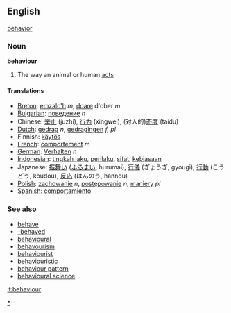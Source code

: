 ==English==

{{synch}} [[behavior]]

=== Noun ===
'''behaviour'''

#The way an animal or human [[act]]s

==== Translations ====
*[[Breton]]: [[emzalc'h]] ''m'', [[doare]] d'ober ''m''
*[[Bulgarian]]: [[поведение]] ''n''
*Chinese: [[举止]] (juzhi), [[行为]] (xingwei), (对人的)[[态度]] (taidu)
*[[Dutch]]: [[gedrag]] ''n'', [[gedragingen]] ''f, pl''
*Finnish: [[käytös]]
*[[French]]: [[comportement]] ''m''
*[[German]]: [[Verhalten]] ''n''
*[[Indonesian]]: [[tingkah laku]], [[perilaku]], [[sifat]], [[biasa|kebiasaan]]
*Japanese: [[振舞い]] ([[ふるまい]], hurumai), [[行儀]] (ぎょうぎ, gyougi); [[行動]] (こうどう, koudou), [[反応]] (はんのう, hannou)
*[[Polish]]: [[zachowanie]] ''n'', [[postępowanie]] ''n'', [[maniery]] ''pl''
*[[Spanish]]: [[comportamiento]]

===See also===
*[[behave]]
*[[-behaved]]
*[[behavioural]]
*[[behavourism]]
*[[behaviourist]]
*[[behaviouristic]]
*[[behaviour pattern]]
*[[behavioural science]]

[[it:behaviour]]

[[Category:Behaviour|*]]